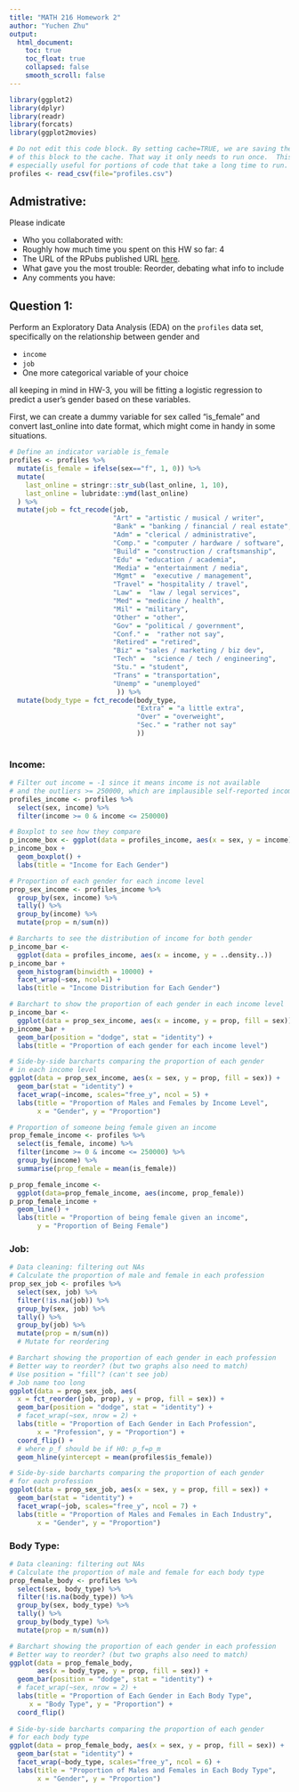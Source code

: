 ```yaml
---
title: "MATH 216 Homework 2"
author: "Yuchen Zhu"
output:
  html_document:
    toc: true
    toc_float: true
    collapsed: false
    smooth_scroll: false
---
```


```r
library(ggplot2)
library(dplyr)
library(readr)
library(forcats)
library(ggplot2movies)
```


```r
# Do not edit this code block. By setting cache=TRUE, we are saving the output 
# of this block to the cache. That way it only needs to run once.  This is
# especially useful for portions of code that take a long time to run.
profiles <- read_csv(file="profiles.csv")
```



## Admistrative:

Please indicate

* Who you collaborated with:
* Roughly how much time you spent on this HW so far: 4
* The URL of the RPubs published URL [here](http://rpubs.com/ZhuYuchen/HW-2).
* What gave you the most trouble: Reorder, debating what info to include
* Any comments you have:



## Question 1:

Perform an Exploratory Data Analysis (EDA) on the `profiles` data set,
specifically on the relationship between gender and

* `income`
* `job`
* One more categorical variable of your choice

all keeping in mind in HW-3, you will be fitting a logistic regression to
predict a user's gender based on these variables.

First, we can create a dummy variable for sex called "is_female" and convert last_online into date format, which might come in handy in some situations.

```r
# Define an indicator variable is_female
profiles <- profiles %>%
  mutate(is_female = ifelse(sex=="f", 1, 0)) %>%
  mutate(
    last_online = stringr::str_sub(last_online, 1, 10),
    last_online = lubridate::ymd(last_online)
  ) %>% 
  mutate(job = fct_recode(job,
                          "Art" = "artistic / musical / writer",
                          "Bank" = "banking / financial / real estate",
                          "Adm" = "clerical / administrative",
                          "Comp." = "computer / hardware / software",
                          "Build" = "construction / craftsmanship",
                          "Edu" = "education / academia",
                          "Media" = "entertainment / media",
                          "Mgmt" =  "executive / management",
                          "Travel" = "hospitality / travel",
                          "Law" =  "law / legal services",
                          "Med" = "medicine / health",
                          "Mil" = "military",
                          "Other" = "other",
                          "Gov" = "political / government",
                          "Conf." =  "rather not say",
                          "Retired" = "retired",
                          "Biz" = "sales / marketing / biz dev",
                          "Tech" =  "science / tech / engineering",
                          "Stu." = "student",
                          "Trans" = "transportation",
                          "Unemp" = "unemployed"
                           )) %>% 
  mutate(body_type = fct_recode(body_type,
                                "Extra" = "a little extra",
                                "Over" = "overweight",
                                "Sec." = "rather not say"
                                ))
                          
```

### Income:

```r
# Filter out income = -1 since it means income is not available
# and the outliers >= 250000, which are implausible self-reported income
profiles_income <- profiles %>% 
  select(sex, income) %>% 
  filter(income >= 0 & income <= 250000)

# Boxplot to see how they compare
p_income_box <- ggplot(data = profiles_income, aes(x = sex, y = income))
p_income_box +
  geom_boxplot() +
  labs(title = "Income for Each Gender")

# Proportion of each gender for each income level
prop_sex_income <- profiles_income %>% 
  group_by(sex, income) %>% 
  tally() %>%  
  group_by(income) %>% 
  mutate(prop = n/sum(n))

# Barcharts to see the distribution of income for both gender
p_income_bar <- 
  ggplot(data = profiles_income, aes(x = income, y = ..density..))
p_income_bar +
  geom_histogram(binwidth = 10000) +
  facet_wrap(~sex, ncol=1) +
  labs(title = "Income Distribution for Each Gender")

# Barchart to show the proportion of each gender in each income level
p_income_bar <- 
  ggplot(data = prop_sex_income, aes(x = income, y = prop, fill = sex))
p_income_bar +
  geom_bar(position = "dodge", stat = "identity") +
  labs(title = "Proportion of each gender for each income level")

# Side-by-side barcharts comparing the proportion of each gender 
# in each income level
ggplot(data = prop_sex_income, aes(x = sex, y = prop, fill = sex)) +
  geom_bar(stat = "identity") +
  facet_wrap(~income, scales="free_y", ncol = 5) +
  labs(title = "Proportion of Males and Females by Income Level", 
       x = "Gender", y = "Proportion")

# Proportion of someone being female given an income
prop_female_income <- profiles %>% 
  select(is_female, income) %>% 
  filter(income >= 0 & income <= 250000) %>% 
  group_by(income) %>% 
  summarise(prop_female = mean(is_female))
```

```r
p_prop_female_income <- 
  ggplot(data=prop_female_income, aes(income, prop_female))
p_prop_female_income +
  geom_line() +
  labs(title = "Proportion of being female given an income",
       y = "Proportion of Being Female")
```

### Job:

```r
# Data cleaning: filtering out NAs
# Calculate the proportion of male and female in each profession
prop_sex_job <- profiles %>% 
  select(sex, job) %>% 
  filter(!is.na(job)) %>%
  group_by(sex, job) %>% 
  tally() %>%  
  group_by(job) %>% 
  mutate(prop = n/sum(n))
  # Mutate for reordering
```

```r
# Barchart showing the proportion of each gender in each profession
# Better way to reorder? (but two graphs also need to match)
# Use position = "fill"? (can't see job)
# Job name too long
ggplot(data = prop_sex_job, aes(
  x = fct_reorder(job, prop), y = prop, fill = sex)) +
  geom_bar(position = "dodge", stat = "identity") +
  # facet_wrap(~sex, nrow = 2) +
  labs(title = "Proportion of Each Gender in Each Profession", 
       x = "Profession", y = "Proportion") +
  coord_flip() +
  # where p_f should be if H0: p_f=p_m
  geom_hline(yintercept = mean(profiles$is_female)) 
```

```r
# Side-by-side barcharts comparing the proportion of each gender 
# for each profession
ggplot(data = prop_sex_job, aes(x = sex, y = prop, fill = sex)) +
  geom_bar(stat = "identity") +
  facet_wrap(~job, scales="free_y", ncol = 7) +
  labs(title = "Proportion of Males and Females in Each Industry", 
       x = "Gender", y = "Proportion")
```

### Body Type:

```r
# Data cleaning: filtering out NAs
# Calculate the proportion of male and female for each body type
prop_female_body <- profiles %>% 
  select(sex, body_type) %>% 
  filter(!is.na(body_type)) %>%
  group_by(sex, body_type) %>% 
  tally() %>% 
  group_by(body_type) %>%
  mutate(prop = n/sum(n))

# Barchart showing the proportion of each gender in each profession
# Better way to reorder? (but two graphs also need to match)
ggplot(data = prop_female_body, 
       aes(x = body_type, y = prop, fill = sex)) +
  geom_bar(position = "dodge", stat = "identity") +
  # facet_wrap(~sex, nrow = 2) +
  labs(title = "Proportion of Each Gender in Each Body Type", 
     x = "Body Type", y = "Proportion") +
  coord_flip()
  
# Side-by-side barcharts comparing the proportion of each gender 
# for each body type
ggplot(data = prop_female_body, aes(x = sex, y = prop, fill = sex)) +
  geom_bar(stat = "identity") +
  facet_wrap(~body_type, scales="free_y", ncol = 6) +
  labs(title = "Proportion of Males and Females in Each Body Type", 
       x = "Gender", y = "Proportion")
```


